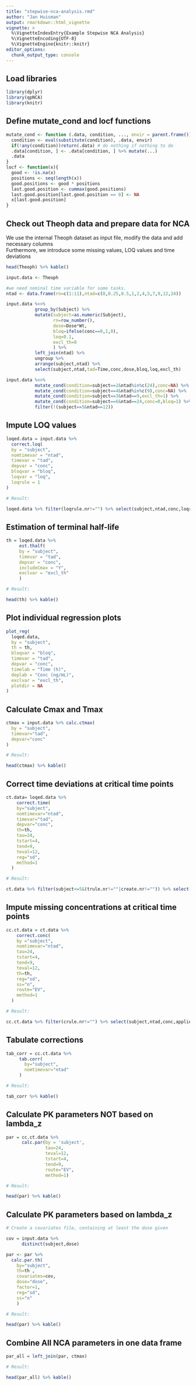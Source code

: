 ---
title: "stepwise-nca-analysis.rmd"
author: "Jan Huisman"
output: rmarkdown::html_vignette
vignette: >
  %\VignetteIndexEntry{Example Stepwise NCA Analysis}
  %\VignetteEncoding{UTF-8}
  %\VignetteEngine{knitr::knitr}
editor_options: 
  chunk_output_type: console
---

## Load libraries
```{r, results='hide'}
library(dplyr)
library(qpNCA)
library(knitr)
```

## Define mutate_cond and locf functions

```{r}

mutate_cond <- function (.data, condition, ..., envir = parent.frame()){
  condition <- eval(substitute(condition), .data, envir)
  if(!any(condition))return(.data) # do nothing if nothing to do
  .data[condition, ] <- .data[condition, ] %>% mutate(...)
  .data
}
locf <- function(x){
  good <- !is.na(x)
  positions <- seq(length(x))
  good.positions <- good * positions
  last.good.position <- cummax(good.positions)
  last.good.position[last.good.position == 0] <- NA
  x[last.good.position]
}

```

## Check out Theoph data and prepare data for NCA

We use the internal Theoph dataset as input file, modify the data and add necessary columns  
Furthermore, we introduce some missing values, LOQ values and time deviations

```{r, results="markup", warnings=F}

head(Theoph) %>% kable()

input.data <- Theoph

#we need nominal time variable for some tasks.
ntad <- data.frame(rn=c(1:11),ntad=c(0,0.25,0.5,1,2,4,5,7,9,12,24))

input.data %<>% 
           group_by(Subject) %>%
           mutate(subject=as.numeric(Subject),
                  rn=row_number(),
                  dose=Dose*Wt,
                  bloq=ifelse(conc==0,1,0),
                  loq=0.1,
                  excl_th=0
                  ) %>%
           left_join(ntad) %>%
           ungroup %>%
           arrange(subject,ntad) %>%
           select(subject,ntad,tad=Time,conc,dose,bloq,loq,excl_th)

input.data %<>%
           mutate_cond(condition=subject==2&ntad%in%c(24),conc=NA) %>%
           mutate_cond(condition=subject==4&ntad%in%c(9),conc=NA) %>%
           mutate_cond(condition=subject==3&ntad==9,excl_th=1) %>%
           mutate_cond(condition=subject==6&ntad==24,conc=0,bloq=1) %>%
           filter(!(subject==5&ntad==12))

```

## Impute LOQ values

```{r, results="markup", warnings=F}

loqed.data = input.data %>%
  correct.loq(
  by = "subject",
  nomtimevar = "ntad",
  timevar = "tad",
  depvar = "conc",
  bloqvar = "bloq",
  loqvar = "loq",
  loqrule = 1
)

# Result:

loqed.data %>% filter(loqrule.nr!="") %>% select(subject,ntad,conc,loqrule.nr,loqrule.txt) %>% kable()

```

## Estimation of terminal half-life

```{r, results="markup", warnings=F}

th = loqed.data %>% 
     est.thalf(
     by = "subject",
     timevar = "tad",
     depvar = "conc",
     includeCmax = "Y",
     exclvar = "excl_th"
     )

# Result:

head(th) %>% kable()

```

## Plot individual regression plots

```{r, results="markup", warnings=F, fig.width = 7}

plot_reg(
  loqed.data,
  by = "subject",
  th = th,
  bloqvar = "bloq",
  timevar = "tad",
  depvar = "conc",
  timelab = "Time (h)",
  deplab = "Conc (ng/mL)",
  exclvar = "excl_th",
  plotdir = NA
)

```

## Calculate Cmax and Tmax

```{r, results="markup", warnings=F}

ctmax = input.data %>% calc.ctmax(
  by = "subject",
  timevar="tad",
  depvar="conc"
)

# Result:

head(ctmax) %>% kable()

```

## Correct time deviations at critical time points

```{r,  results="markup", warnings=F}

ct.data= loqed.data %>%
    correct.time(
    by="subject",
    nomtimevar="ntad",
    timevar="tad",
    depvar="conc",
    th=th,
    tau=24,
    tstart=4,
    tend=9,
    teval=12,
    reg="sd",
    method=1
  ) 

# Result:

ct.data %>% filter(subject<=5&(trule.nr!=""|create.nr!="")) %>% select(subject,ntad,conc,applies.to.time,trule.nr,trule.txt,create.txt) %>% kable()

```

## Impute missing concentrations at critical time points

```{r,  results="markup", warnings=F}

cc.ct.data = ct.data %>%
    correct.conc(
    by ="subject",
    nomtimevar="ntad",
    tau=24,
    tstart=4,
    tend=9,
    teval=12,
    th=th,
    reg="sd",
    ss="n",
    route="EV",
    method=1
  )

# Result:

cc.ct.data %>% filter(crule.nr!="") %>% select(subject,ntad,conc,applies.to.conc,crule.nr,crule.txt) %>% kable()

```

## Tabulate corrections

```{r,  results="markup", warnings=F}

tab_corr = cc.ct.data %>% 
     tab.corr(
       by="subject",
       nomtimevar="ntad"
     )

# Result:

tab_corr %>% kable()

```

## Calculate PK parameters NOT based on lambda_z 

```{r,  results="markup", warnings=F}

par = cc.ct.data %>%
      calc.par(by = 'subject',
               tau=24,
               teval=12,
               tstart=4,
               tend=9,
               route="EV",
               method=1)

# Result:

head(par) %>% kable()

```

## Calculate PK parameters based on lambda_z 

```{r,  results="markup", warnings=F}

# Create a covariates file, containing at least the dose given

cov = input.data %>%
      distinct(subject,dose)

par <- par %>% 
  calc.par.th(
    by="subject",
    th=th ,
    covariates=cov,
    dose="dose",
    factor=1,  
    reg="sd",
    ss="n"
    )

# Result:

head(par) %>% kable()

```

## Combine All NCA parameters in one data frame

```{r,  results="markup", warnings=F}

par_all = left_join(par, ctmax)

# Result:

head(par_all) %>% kable()

```

